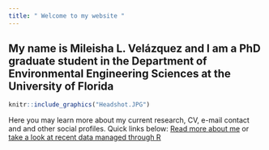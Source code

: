 ```yaml
---
title: " Welcome to my website "
---
```





## My name is Mileisha L. Velázquez and I am a PhD graduate student in the Department of Environmental Engineering Sciences at the University of Florida


```r
knitr::include_graphics("Headshot.JPG")
```

Here you may learn more about my current research, CV, e-mail contact and and other social profiles. 
Quick links below:
[Read more about me](about.html) or [take a look at recent data managed through R](Data.html)

